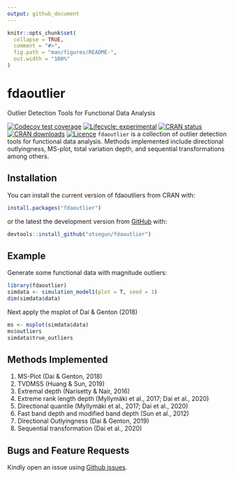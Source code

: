 ```yaml
---
output: github_document
---
```


<!-- README.md is generated from README.Rmd. Please edit that file -->

```r
knitr::opts_chunk$set(
  collapse = TRUE,
  comment = "#>",
  fig.path = "man/figures/README-",
  out.width = "100%"
)
```
# fdaoutlier
Outlier Detection Tools for Functional Data Analysis

<!-- badges: start -->
[![Codecov test coverage](https://codecov.io/gh/otsegun/fdaoutlier/branch/master/graph/badge.svg)](https://app.codecov.io/gh/otsegun/fdaoutlier?branch=master&token=0c40801f-206f-4bb4-9b3b-5f493a3130c9)
[![Lifecycle: experimental](https://lifecycle.r-lib.org/articles/figures/lifecycle-experimental.svg)](https://lifecycle.r-lib.org/articles/stages.html)
[![CRAN status](https://www.r-pkg.org/badges/version/fdaoutlier)](https://CRAN.R-project.org/package=fdaoutlier)
[![CRAN downloads](https://cranlogs.r-pkg.org/badges/grand-total/fdaoutlier)](https://cran.r-project.org/package=fdaoutlier)
[![Licence](https://img.shields.io/badge/licence-GPL--3-blue.svg)](https://www.gnu.org/licenses/gpl-3.0.en.html)
<!-- badges: end -->
`fdaoutlier` is a collection of outlier detection tools for functional data analysis. Methods implemented include directional outlyingness, MS-plot, total variation depth, and sequential transformations among others. 

## Installation
You can install the current version of fdaoutliers from CRAN with:

```r
install.packages("fdaoutlier")
```

or the latest the development version from [GitHub](https://github.com/) with:

```r
devtools::install_github("otsegun/fdaoutlier")
```

## Example
Generate some functional data with magnitude outliers:

```r
library(fdaoutlier)
simdata <- simulation_model1(plot = T, seed = 1)
dim(simdata$data)
```

Next apply the msplot of Dai & Genton (2018)

```r
ms <- msplot(simdata$data)
ms$outliers
simdata$true_outliers
```



## Methods Implemented
1. MS-Plot (Dai & Genton, 2018)
2. TVDMSS (Huang & Sun, 2019)
3. Extremal depth (Narisetty & Nair, 2016)
4. Extreme rank length depth (Myllymäki et al., 2017; Dai et al., 2020)
5. Directional quantile (Myllymäki et al., 2017; Dai et al., 2020)
6. Fast band depth and modified band depth (Sun et al., 2012)
7. Directional Outlyingness (Dai & Genton, 2019)
8. Sequential transformation (Dai et al., 2020)

## Bugs and Feature Requests
Kindly open an issue using [Github issues](https://github.com/otsegun/fdaoutlier/issues).
